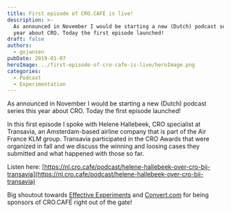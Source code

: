 ```yaml
---
title: First episode of CRO.CAFÉ is live!
description: >-
  As announced in November I would be starting a new (Dutch) podcast series this
  year about CRO. Today the first episode launched!
draft: false
authors:
  - gxjansen
pubDate: 2019-01-07
heroImage: ../first-episode-of-cro-cafe-is-live/heroImage.png
categories:
  - Podcast
  - Experimentation
---
```

As announced in November I would be starting a new (Dutch) podcast series this year about CRO. Today the first episode launched!

In this first episode I spoke with Helene Hallebeek, CRO specialist at Transavia, an Amsterdam-based airline company that is part of the Air France KLM group. Transavia participated in the CRO Awards that were organized in fall and we discuss the winning and loosing cases they submitted and what happened with those so far.

Listen here: [https://nl.cro.cafe/podcast/helene-hallebeek-over-cro-bij-transavia](https://nl.cro.cafe/podcast/helene-hallebeek-over-cro-bij-transavia)

Big shoutout towards [Effective Experiments](https://effectiveexperiments.com/) and [Convert.com](https://www.convert.com/) for being sponsors of CRO.CAFÉ right out of the gate!
